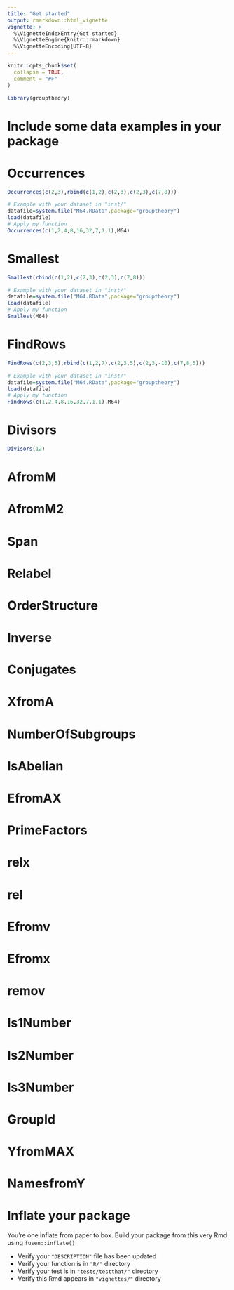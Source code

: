 ```yaml
---
title: "Get started"
output: rmarkdown::html_vignette
vignette: >
  %\VignetteIndexEntry{Get started}
  %\VignetteEngine{knitr::rmarkdown}
  %\VignetteEncoding{UTF-8}
---
```


```r
knitr::opts_chunk$set(
  collapse = TRUE,
  comment = "#>"
)
```

```r
library(grouptheory)
```

<!-- WARNING - This vignette is generated by {fusen} from dev/flat_first.Rmd: do not edit by hand -->


<!-- Run this 'development' chunk -->
<!-- Store every call to library() that you need to explore your functions -->

<!--
 You need to run the 'description' chunk in the '0-dev_history.Rmd' file before continuing your code there.

If it is the first time you use {fusen}, after 'description', you can directly run the last chunk of the present file with inflate() inside.
--> 

# Include some data examples in your package

<!-- 
 Store your dataset in a directory named "inst/" at the root of your project.
 Use it for your tests in this Rmd thanks to `pkgload::load_all()` to make it available
and `system.file()` to read it in your examples.

- There already is a dataset in the "inst/" directory to be used in the examples below
-->


# Occurrences

```r
Occurrences(c(2,3),rbind(c(1,2),c(2,3),c(2,3),c(7,8)))

# Example with your dataset in "inst/"
datafile=system.file("M64.RData",package="grouptheory")
load(datafile)
# Apply my function
Occurrences(c(1,2,4,8,16,32,7,1,1),M64)
```



# Smallest

```r
Smallest(rbind(c(1,2),c(2,3),c(2,3),c(7,8)))

# Example with your dataset in "inst/"
datafile=system.file("M64.RData",package="grouptheory")
load(datafile)
# Apply my function
Smallest(M64)
```



# FindRows

```r
FindRows(c(2,3,5),rbind(c(1,2,7),c(2,3,5),c(2,3,-10),c(7,8,5)))

# Example with your dataset in "inst/"
datafile=system.file("M64.RData",package="grouptheory")
load(datafile)
# Apply my function
FindRows(c(1,2,4,8,16,32,7,1,1),M64)
```



# Divisors

```r
Divisors(12)
```



# AfromM

# AfromM2

# Span

# Relabel

# OrderStructure

# Inverse

# Conjugates

# XfromA

# NumberOfSubgroups

# IsAbelian

# EfromAX

# PrimeFactors

# relx

# rel

# Efromv

# Efromx

# remov

# Is1Number

# Is2Number

# Is3Number

# GroupId

# YfromMAX

# NamesfromY

<!--
# There can be development actions

Create a chunk with 'development' actions

- The chunk needs to be named `development` or `dev`
- It contains functions that are used for package development only
- Note that you may want to store most of these functions in the 0-dev_history.Rmd file

These are only included in the present flat template file, their content will not be part of the package anywhere else.
-->


# Inflate your package

You're one inflate from paper to box.
Build your package from this very Rmd using `fusen::inflate()`

- Verify your `"DESCRIPTION"` file has been updated
- Verify your function is in `"R/"` directory
- Verify your test is in `"tests/testthat/"` directory
- Verify this Rmd appears in `"vignettes/"` directory
